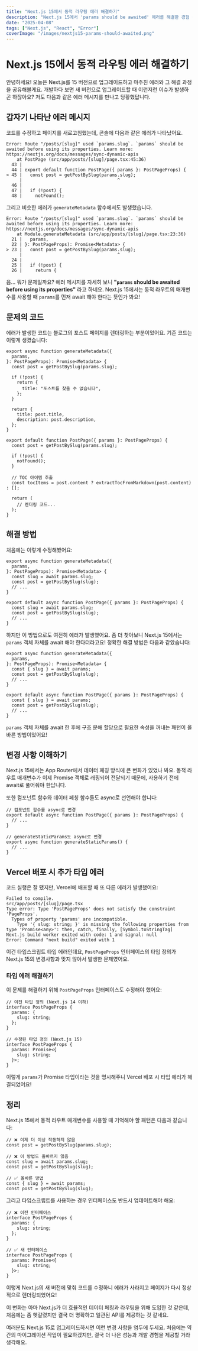 ```yaml
---
title: "Next.js 15에서 동적 라우팅 에러 해결하기"
description: "Next.js 15에서 'params should be awaited' 에러를 해결한 경험 공유"
date: "2025-04-08"
tags: ["Next.js", "React", "Error"]
coverImage: "/images/nextjs15-params-should-awaited.png"
---
```


# Next.js 15에서 동적 라우팅 에러 해결하기

안녕하세요! 오늘은 Next.js를 15 버전으로 업그레이드하고 마주친 에러와 그 해결 과정을 공유해볼게요. 개발하다 보면 새 버전으로 업그레이드할 때 이런저런 이슈가 발생하곤 하잖아요? 저도 다음과 같은 에러 메시지를 만나고 당황했답니다.

## 갑자기 나타난 에러 메시지

코드를 수정하고 페이지를 새로고침했는데, 콘솔에 다음과 같은 에러가 나타났어요.

```
Error: Route "/posts/[slug]" used `params.slug`. `params` should be awaited before using its properties. Learn more: https://nextjs.org/docs/messages/sync-dynamic-apis
    at PostPage (src/app/posts/[slug]/page.tsx:45:36)
  43 |
  44 | export default function PostPage({ params }: PostPageProps) {
> 45 |   const post = getPostBySlug(params.slug);
     |                                    ^
  46 |
  47 |   if (!post) {
  48 |     notFound();
```

그리고 비슷한 에러가 `generateMetadata` 함수에서도 발생했습니다.

```
Error: Route "/posts/[slug]" used `params.slug`. `params` should be awaited before using its properties. Learn more: https://nextjs.org/docs/messages/sync-dynamic-apis
    at Module.generateMetadata (src/app/posts/[slug]/page.tsx:23:36)
  21 |   params,
  22 | }: PostPageProps): Promise<Metadata> {
> 23 |   const post = getPostBySlug(params.slug);
     |                                    ^
  24 |
  25 |   if (!post) {
  26 |     return {
```

음... 뭐가 문제일까요? 에러 메시지를 자세히 보니 **"`params` should be awaited before using its properties"** 라고 하네요. Next.js 15에서는 동적 라우트의 매개변수를 사용할 때 `params`를 먼저 await 해야 한다는 뜻인가 봐요!

## 문제의 코드

에러가 발생한 코드는 블로그의 포스트 페이지를 렌더링하는 부분이었어요. 기존 코드는 이렇게 생겼습니다:

```tsx
export async function generateMetadata({
  params,
}: PostPageProps): Promise<Metadata> {
  const post = getPostBySlug(params.slug);

  if (!post) {
    return {
      title: "포스트를 찾을 수 없습니다",
    };
  }

  return {
    title: post.title,
    description: post.description,
  };
}

export default function PostPage({ params }: PostPageProps) {
  const post = getPostBySlug(params.slug);

  if (!post) {
    notFound();
  }

  // TOC 아이템 추출
  const tocItems = post.content ? extractTocFromMarkdown(post.content) : [];

  return (
    // 렌더링 코드...
  );
}
```

## 해결 방법

처음에는 이렇게 수정해봤어요:

```tsx
export async function generateMetadata({
  params,
}: PostPageProps): Promise<Metadata> {
  const slug = await params.slug;
  const post = getPostBySlug(slug);
  // ...
}

export default async function PostPage({ params }: PostPageProps) {
  const slug = await params.slug;
  const post = getPostBySlug(slug);
  // ...
}
```

하지만 이 방법으로도 여전히 에러가 발생했어요. 좀 더 찾아보니 Next.js 15에서는 `params` 객체 자체를 await 해야 한다더라고요! 정확한 해결 방법은 다음과 같았습니다:

```tsx
export async function generateMetadata({
  params,
}: PostPageProps): Promise<Metadata> {
  const { slug } = await params;
  const post = getPostBySlug(slug);
  // ...
}

export default async function PostPage({ params }: PostPageProps) {
  const { slug } = await params;
  const post = getPostBySlug(slug);
  // ...
}
```

`params` 객체 자체를 await 한 후에 구조 분해 할당으로 필요한 속성을 꺼내는 패턴이 올바른 방법이었어요!

## 변경 사항 이해하기

Next.js 15에서는 App Router에서 데이터 페칭 방식에 큰 변화가 있었나 봐요. 동적 라우트 매개변수가 이제 Promise 객체로 래핑되어 전달되기 때문에, 사용하기 전에 await로 풀어줘야 한답니다.

또한 컴포넌트 함수와 데이터 페칭 함수들도 async로 선언해야 합니다:

```tsx
// 컴포넌트 함수를 async로 변경
export default async function PostPage({ params }: PostPageProps) {
  // ...
}

// generateStaticParams도 async로 변경
export async function generateStaticParams() {
  // ...
}
```

## Vercel 배포 시 추가 타입 에러

코드 실행은 잘 됐지만, Vercel에 배포할 때 또 다른 에러가 발생했어요:

```
Failed to compile.
src/app/posts/[slug]/page.tsx
Type error: Type 'PostPageProps' does not satisfy the constraint 'PageProps'.
  Types of property 'params' are incompatible.
    Type '{ slug: string; }' is missing the following properties from type 'Promise<any>': then, catch, finally, [Symbol.toStringTag]
Next.js build worker exited with code: 1 and signal: null
Error: Command "next build" exited with 1
```

이건 타입스크립트 타입 에러인데요, `PostPageProps` 인터페이스의 타입 정의가 Next.js 15의 변경사항과 맞지 않아서 발생한 문제였어요.

### 타입 에러 해결하기

이 문제를 해결하기 위해 `PostPageProps` 인터페이스도 수정해야 했어요:

```tsx
// 이전 타입 정의 (Next.js 14 이하)
interface PostPageProps {
  params: {
    slug: string;
  };
}

// 수정된 타입 정의 (Next.js 15)
interface PostPageProps {
  params: Promise<{
    slug: string;
  }>;
}
```

이렇게 `params`가 Promise 타입이라는 것을 명시해주니 Vercel 배포 시 타입 에러가 해결되었어요!

## 정리

Next.js 15에서 동적 라우트 매개변수를 사용할 때 기억해야 할 패턴은 다음과 같습니다:

```tsx
// ❌ 이제 더 이상 작동하지 않음
const post = getPostBySlug(params.slug);

// ❌ 이 방법도 올바르지 않음
const slug = await params.slug;
const post = getPostBySlug(slug);

// ✅ 올바른 방법
const { slug } = await params;
const post = getPostBySlug(slug);
```

그리고 타입스크립트를 사용하는 경우 인터페이스도 반드시 업데이트해야 해요:

```tsx
// ❌ 이전 인터페이스
interface PostPageProps {
  params: {
    slug: string;
  };
}

// ✅ 새 인터페이스
interface PostPageProps {
  params: Promise<{
    slug: string;
  }>;
}
```

이렇게 Next.js의 새 버전에 맞춰 코드를 수정하니 에러가 사라지고 페이지가 다시 정상적으로 렌더링되었어요!

이 변화는 아마 Next.js가 더 효율적인 데이터 페칭과 라우팅을 위해 도입한 것 같은데, 처음에는 좀 헷갈렸지만 결국 더 명확하고 일관된 API를 제공하는 것 같네요.

여러분도 Next.js 15로 업그레이드하시면 이런 변경 사항을 염두에 두세요. 처음에는 약간의 마이그레이션 작업이 필요하겠지만, 결국 더 나은 성능과 개발 경험을 제공할 거라 생각해요.
